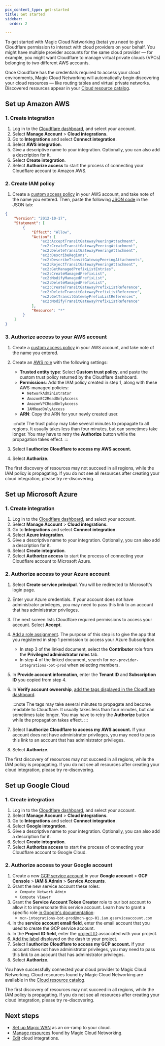 ```yaml
---
pcx_content_type: get-started
title: Get started
sidebar:
  order: 2

---
```


To get started with Magic Cloud Networking (beta) you need to give Cloudflare permission to interact with cloud providers on your behalf. You might have multiple provider accounts for the same cloud provider — for example, you might want Cloudflare to manage virtual private clouds (VPCs) belonging to two different AWS accounts.

Once Cloudflare has the credentials required to access your cloud environments, Magic Cloud Networking will automatically begin discovering your cloud resources — like routing tables and virtual private networks. Discovered resources appear in your [Cloud resource catalog](/magic-cloud-networking/manage-resources/#cloud-resource-catalog).

## Set up Amazon AWS

### 1. Create integration

1. Log in to the [Cloudflare dashboard](https://dash.cloudflare.com/), and select your account.
2. Select **Manage Account** > **Cloud integrations**.
3. Go to **Integrations** and select **Connect integration**.
4. Select **AWS integration**.
5. Give a descriptive name to your integration. Optionally, you can also add a description for it.
6. Select **Create integration**.
7. Select **Authorize access** to start the process of connecting your Cloudflare account to Amazon AWS.

### 2. Create IAM policy

1. Create a [custom access policy](https://docs.aws.amazon.com/IAM/latest/UserGuide/access_policies_create-console.html) in your AWS account, and take note of the name you entered. Then, paste the following [JSON code](https://docs.aws.amazon.com/IAM/latest/UserGuide/reference_policies_elements_version.html) in the JSON tab:

```json
{
    "Version": "2012-10-17",
    "Statement": [
        {
            "Effect": "Allow",
            "Action": [
                "ec2:AcceptTransitGatewayPeeringAttachment",
                "ec2:CreateTransitGatewayPeeringAttachment",
                "ec2:DeleteTransitGatewayPeeringAttachment",
                "ec2:DescribeRegions",
                "ec2:DescribeTransitGatewayPeeringAttachments",
                "ec2:RejectTransitGatewayPeeringAttachment",
                "ec2:GetManagedPrefixListEntries",
                "ec2:CreateManagedPrefixList",
                "ec2:ModifyManagedPrefixList",
                "ec2:DeleteManagedPrefixList",
                "ec2:CreateTransitGatewayPrefixListReference",
                "ec2:DeleteTransitGatewayPrefixListReference",
                "ec2:GetTransitGatewayPrefixListReferences",
                "ec2:ModifyTransitGatewayPrefixListReference"
            ],
            "Resource": "*"
        }
    ]
}
```

### 3. Authorize access to your AWS account

1. Create a [custom access policy](https://docs.aws.amazon.com/IAM/latest/UserGuide/access_policies_create-console.html) in your AWS account, and take note of the name you entered.
2. Create an [AWS role](https://docs.aws.amazon.com/IAM/latest/UserGuide/id_roles_create_for-custom.html) with the following settings:
   - **Trusted entity type**: Select **Custom trust policy**, and paste the custom trust policy returned by the Cloudflare dashboard.
   - **Permissions**: Add the IAM policy created in step 1, along with these AWS-managed policies:
      - `NetworkAdministrator`
      - `AmazonEC2ReadOnlyAccess`
      - `AmazonVPCReadOnlyAccess`
      - `IAMReadOnlyAccess`
   - **ARN**: Copy the ARN for your newly created user.

   :::note
	 The trust policy may take several minutes to propagate to all regions. It usually takes less than four minutes, but can sometimes take longer. You may have to retry the **Authorize** button while the propagation takes effect.
	 :::

3. Select **I authorize Cloudflare to access my AWS account.**
4. Select **Authorize**.

The first discovery of resources may not succeed in all regions, while the IAM policy is propagating. If you do not see all resources after creating your cloud integration, please try re-discovering.

## Set up Microsoft Azure

### 1. Create integration

1. Log in to the [Cloudflare dashboard](https://dash.cloudflare.com/), and select your account.
2. Select **Manage Account** > **Cloud integrations**.
3. Go to **Integrations** and select **Connect integration**.
4. Select **Azure integration**.
5. Give a descriptive name to your integration. Optionally, you can also add a description for it.
6. Select **Create integration**.
7. Select **Authorize access** to start the process of connecting your Cloudflare account to Microsoft Azure.

### 2. Authorize access to your Azure account

1. Select **Create service principal**. You will be redirected to Microsoft's login page.
2. Enter your Azure credentials. If your account does not have administrator privileges, you may need to pass this link to an account that has administrator privileges.
3. The next screen lists Cloudflare required permissions to access your account. Select **Accept**.
4. [Add a role assignment](https://learn.microsoft.com/en-us/azure/role-based-access-control/role-assignments-portal). The purpose of this step is to give the app that you registered in step 1 permission to access your Azure Subscription.
   - In step 3 of the linked document, select the **Contributor** role from the **Privileged administrator roles** tab.
   - In step 4 of the linked document, search for  `mcn-provider-integrations-bot-prod` when selecting members.
5. In **Provide account information**, enter the **Tenant ID** and **Subscription ID** you copied from step 4.
6. In **Verify account ownership**, [add the tags displayed in the Cloudflare dashboard](https://learn.microsoft.com/en-us/azure/azure-resource-manager/management/tag-resources-portal).

   :::note
	 The tags may take several minutes to propagate and become readable to Cloudflare. It usually takes less than four minutes, but can sometimes take longer. You may have to retry the **Authorize** button while the propagation takes effect.
	 :::

7. Select **I authorize Cloudflare to access my AWS account.** If your account does not have administrator privileges, you may need to pass this link to an account that has administrator privileges.
8. Select **Authorize**.

The first discovery of resources may not succeed in all regions, while the IAM policy is propagating. If you do not see all resources after creating your cloud integration, please try re-discovering.

## Set up Google Cloud

### 1. Create integration

1. Log in to the [Cloudflare dashboard](https://dash.cloudflare.com/), and select your account.
2. Select **Manage Account** > **Cloud integrations**.
3. Go to **Integrations** and select **Connect integration**.
4. Select **Google  integration**.
5. Give a descriptive name to your integration. Optionally, you can also add a description for it.
6. Select **Create integration**.
7. Select **Authorize access** to start the process of connecting your Cloudflare account to Google Cloud.

### 2. Authorize access to your Google account

1. Create a new [GCP service account](https://cloud.google.com/iam/docs/service-accounts-create) in your **Google account** > **GCP Console** > **IAM & Admin** > **Service Accounts**.
2. Grant the new service account these roles:
	- `Compute Network Admin`
	- `Compute Viewer`
3. Grant the **Service Account Token Creator** role to our bot account to allow it to impersonate this service account. Learn how to grant a specific role [in Google's documentation](https://cloud.google.com/iam/docs/manage-access-service-accounts#grant-single-role):
   - `mcn-integrations-bot-prod@mcn-gcp-01.iam.gserviceaccount.com`
4. In the **service account email field**, enter the email account that you used to create the GCP service account.
5. In the **Project ID field**, enter the [project ID](https://support.google.com/googleapi/answer/7014113?hl=en) associated with your project.
6. [Add the label](https://cloud.google.com/resource-manager/docs/creating-managing-labels#create-labels) displayed on the dash to your project.
7. Select **I authorize Cloudflare to access my GCP account.** If your account does not have administrator privileges, you may need to pass this link to an account that has administrator privileges.
8. Select **Authorize**.

You have successfully connected your cloud provider to Magic Cloud Networking. Cloud resources found by Magic Cloud Networking are available in the [Cloud resource catalog](/magic-cloud-networking/manage-resources/#cloud-resource-catalog).

The first discovery of resources may not succeed in all regions, while the IAM policy is propagating. If you do not see all resources after creating your cloud integration, please try re-discovering.

## Next steps

- [Set up Magic WAN](/magic-cloud-networking/cloud-on-ramps/) as an on-ramp to your cloud.
- [Manage resources](/magic-cloud-networking/manage-resources/) found by Magic Cloud Networking.
- [Edit](/magic-cloud-networking/manage-resources/#edit-cloud-integrations) cloud integrations.